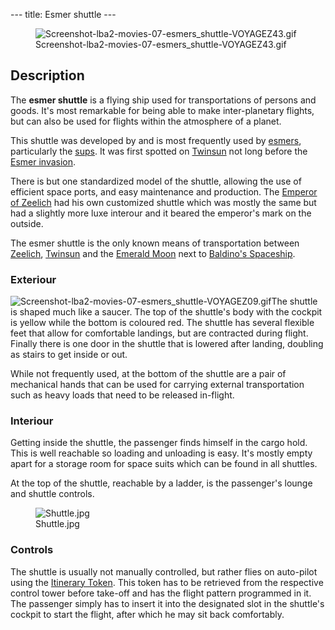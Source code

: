 ---
title: Esmer shuttle
---

[[Image:Screenshot-lba2-movies-07-esmers_shuttle-VOYAGEZ43.gif|right]]

==Description==

The '''esmer shuttle''' is a flying ship used for transportations of persons and goods. It's most remarkable for being able to make inter-planetary flights, but can also be used for flights within the atmosphere of a planet.

This shuttle was developed by and is most frequently used by [[esmers]], particularly the [[sups]]. It was first spotted on [[Twinsun]] not long before the [[Esmer#The_Esmer_invasion|Esmer invasion]].

There is but one standardized model of the shuttle, allowing the use of efficient space ports, and easy maintenance and production. The [[Emperor of Zeelich]] had his own customized shuttle which was mostly the same but had a slightly more luxe interour and it beared the emperor's mark on the outside.

The esmer shuttle is the only known means of transportation between [[Zeelich]], [[Twinsun]] and the [[Emerald Moon]] next to [[Baldino's Spaceship]].

===Exteriour===

[[Image:Screenshot-lba2-movies-07-esmers_shuttle-VOYAGEZ09.gif|right]]The shuttle is shaped much like a saucer. The top of the shuttle's body with the cockpit is yellow while the bottom is coloured red. The shuttle has several flexible feet that allow for comfortable landings, but are contracted during flight. Finally there is one door in the shuttle that is lowered after landing, doubling as stairs to get inside or out.

While not frequently used, at the bottom of the shuttle are a pair of mechanical hands that can be used for carrying external transportation such as heavy loads that need to be released in-flight.

===Interiour===

Getting inside the shuttle, the passenger finds himself in the cargo hold. This is well reachable so loading and unloading is easy. It's mostly empty apart for a storage room for space suits which can be found in all shuttles.

At the top of the shuttle, reachable by a ladder, is the passenger's lounge and shuttle controls.

[[Image:Shuttle.jpg]]

===Controls===

The shuttle is usually not manually controlled, but rather flies on auto-pilot using the [[Itinerary Token]]. This token has to be retrieved from the respective control tower before take-off and has the flight pattern programmed in it. The passenger simply has to insert it into the designated slot in the shuttle's cockpit to start the flight, after which he may sit back comfortably.
